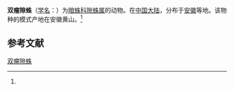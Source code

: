 {{Speciesbox
| name = 双瘤隙蛛
| status = 
| status_system = 
| image = 
| genus = Coelotes
| species = bituberculatus
| authority = (Wang et al, 1990)<ref name='id14062'>{{cite web| url =http://www.bioinfo.cn/db05/BjdwSpecies.php?action=view&id=14062| title =双瘤隙蛛| work =《中国动物物种编目数据库》| publisher =中国科学院微生物研究所| author =中国科学院动物研究所| accessdate =2009-04-28| deadurl =yes| archiveurl =https://web.archive.org/web/20160305075318/http://www.bioinfo.cn/db05/BjdwSpecies.php?action=view&id=14062| archivedate =2016-03-05}}</ref>
}}

'''双瘤隙蛛'''（[[学名|学名]]：{{lang|la|''Coelotes bituberculatus''}}）为[[暗蛛科|暗蛛科]][[隙蛛属|隙蛛属]]的动物。在[[中国大陆|中国大陆]]，分布于[[安徽|安徽]]等地。该物种的模式产地在安徽黄山。<ref name='id14062'/>

== 参考文献 ==
{{reflist}}

{{Wikispecies|Coelotes bituberculatus}}

[[Category:隙蛛属|双瘤隙蛛]]


{{蜘蛛小作品}}